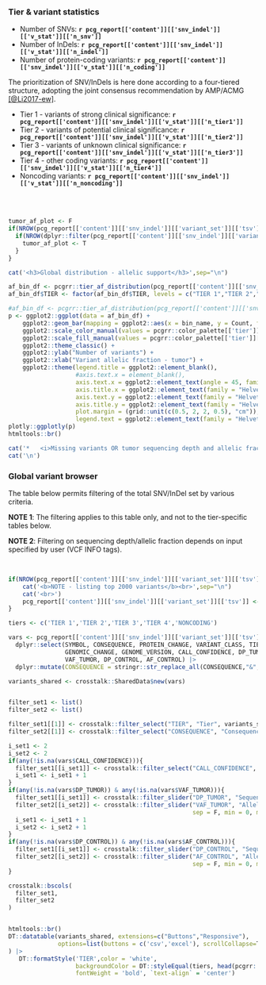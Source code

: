 ### Tier & variant statistics

* Number of SNVs: __`r pcg_report[['content']][['snv_indel']][['v_stat']][['n_snv']]`__
* Number of InDels: __`r pcg_report[['content']][['snv_indel']][['v_stat']][['n_indel']]`__
* Number of protein-coding variants: __`r pcg_report[['content']][['snv_indel']][['v_stat']][['n_coding']]`__

The prioritization of SNV/InDels is here done according to a four-tiered structure, adopting the joint consensus recommendation by AMP/ACMG [[@Li2017-ew]](https://www.ncbi.nlm.nih.gov/pubmed/27993330).

* Tier 1 - variants of strong clinical significance: __`r pcg_report[['content']][['snv_indel']][['v_stat']][['n_tier1']]`__
* Tier 2 - variants of potential clinical significance: __`r pcg_report[['content']][['snv_indel']][['v_stat']][['n_tier2']]`__
* Tier 3 - variants of unknown clinical significance: __`r pcg_report[['content']][['snv_indel']][['v_stat']][['n_tier3']]`__
* Tier 4 - other coding variants: __`r pcg_report[['content']][['snv_indel']][['v_stat']][['n_tier4']]`__
* Noncoding variants: __`r pcg_report[['content']][['snv_indel']][['v_stat']][['n_noncoding']]`__

<br><br>


```r
tumor_af_plot <- F
if(NROW(pcg_report[['content']][['snv_indel']][['variant_set']][['tsv']]) > 0){
  if(NROW(dplyr::filter(pcg_report[['content']][['snv_indel']][['variant_set']][['tsv']], !is.na(DP_TUMOR))) > 0 & NROW(dplyr::filter(pcg_report[['content']][['snv_indel']][['variant_set']][['tsv']], !is.na(VAF_TUMOR))) > 0){
    tumor_af_plot <- T
  }
}
```


```r
cat('<h3>Global distribution - allelic support</h3>',sep="\n")
```


```r

af_bin_df <- pcgrr::tier_af_distribution(pcg_report[['content']][['snv_indel']][['variant_set']][['tsv']])
af_bin_df$TIER <- factor(af_bin_df$TIER, levels = c("TIER 1","TIER 2","TIER 3","TIER 4","NONCODING"))

#af_bin_df <- pcgrr::tier_af_distribution(pcg_report[['content']][['snv_indel']][['variant_set']][['tsv']])
p <- ggplot2::ggplot(data = af_bin_df) + 
    ggplot2::geom_bar(mapping = ggplot2::aes(x = bin_name, y = Count, fill = TIER), stat = "identity") +
    ggplot2::scale_color_manual(values = pcgrr::color_palette[['tier']][['values']]) +
    ggplot2::scale_fill_manual(values = pcgrr::color_palette[['tier']][['values']]) +
    ggplot2::theme_classic() +
    ggplot2::ylab("Number of variants") +
    ggplot2::xlab("Variant allelic fraction - tumor") +
    ggplot2::theme(legend.title = ggplot2::element_blank(),
                   #axis.text.x = element_blank(),
                   axis.text.x = ggplot2::element_text(angle = 45, family = "Helvetica", size = 12, vjust = -0.1),
                   axis.title.x = ggplot2::element_text(family = "Helvetica", size = 12, vjust = -2),
                   axis.text.y = ggplot2::element_text(family = "Helvetica", size = 12),
                   axis.title.y = ggplot2::element_text(family = "Helvetica", size = 12, vjust = 1.5),
                   plot.margin = (grid::unit(c(0.5, 2, 2, 0.5), "cm")),
                   legend.text = ggplot2::element_text(family = "Helvetica", size = 12))
plotly::ggplotly(p)
htmltools::br()
```


```r
cat('*   <i>Missing variants OR tumor sequencing depth and allelic fraction of variants not provided - omitting plot.</i>',sep='\n')
cat('\n')

```


### Global variant browser

The table below permits filtering of the total SNV/InDel set by various criteria.

__NOTE 1__: The filtering applies to this table only, and not to the tier-specific tables below. 

__NOTE 2__: Filtering on sequencing depth/allelic fraction depends on input specified by user (VCF INFO tags). 

<br>


```r

if(NROW(pcg_report[['content']][['snv_indel']][['variant_set']][['tsv']]) > 2000){
    cat('<b>NOTE - listing top 2000 variants</b><br>',sep="\n")
    cat('<br>')
    pcg_report[['content']][['snv_indel']][['variant_set']][['tsv']] <- head(pcg_report[['content']][['snv_indel']][['variant_set']][['tsv']], 2000)
}

tiers <- c('TIER 1','TIER 2','TIER 3','TIER 4','NONCODING')

vars <- pcg_report[['content']][['snv_indel']][['variant_set']][['tsv']] |> 
  dplyr::select(SYMBOL, CONSEQUENCE, PROTEIN_CHANGE, VARIANT_CLASS, TIER, 
                GENOMIC_CHANGE, GENOME_VERSION, CALL_CONFIDENCE, DP_TUMOR, 
                VAF_TUMOR, DP_CONTROL, AF_CONTROL) |>
  dplyr::mutate(CONSEQUENCE = stringr::str_replace_all(CONSEQUENCE,"&",","))

variants_shared <- crosstalk::SharedData$new(vars)


filter_set1 <- list()
filter_set2 <- list()

filter_set1[[1]] <- crosstalk::filter_select("TIER", "Tier", variants_shared, ~TIER)
filter_set2[[1]] <- crosstalk::filter_select("CONSEQUENCE", "Consequence", variants_shared, ~CONSEQUENCE)

i_set1 <- 2
i_set2 <- 2
if(any(!is.na(vars$CALL_CONFIDENCE))){
  filter_set1[[i_set1]] <- crosstalk::filter_select("CALL_CONFIDENCE", "Call confidence", variants_shared, ~CALL_CONFIDENCE)
  i_set1 <- i_set1 + 1
}
if(any(!is.na(vars$DP_TUMOR)) & any(!is.na(vars$VAF_TUMOR))){
  filter_set1[[i_set1]] <- crosstalk::filter_slider("DP_TUMOR", "Sequencing depth tumor", variants_shared, ~DP_TUMOR, ticks = F, sep = F)
  filter_set2[[i_set2]] <- crosstalk::filter_slider("VAF_TUMOR", "Allelic fraction tumor", variants_shared, ~VAF_TUMOR, 
                                                    sep = F, min = 0, max = 1, step = 0.05, ticks = T)
  i_set1 <- i_set1 + 1
  i_set2 <- i_set2 + 1
}
if(any(!is.na(vars$DP_CONTROL)) & any(!is.na(vars$AF_CONTROL))){
  filter_set1[[i_set1]] <- crosstalk::filter_slider("DP_CONTROL", "Sequencing depth control", variants_shared, ~DP_CONTROL, ticks = F, sep = F)
  filter_set2[[i_set2]] <- crosstalk::filter_slider("AF_CONTROL", "Allelic fraction control", variants_shared, ~AF_CONTROL, 
                                                    sep = F, min = 0, max = 1, step = 0.05, ticks = T)
}

crosstalk::bscols(
  filter_set1,
  filter_set2
)


htmltools::br()
DT::datatable(variants_shared, extensions=c("Buttons","Responsive"), 
              options=list(buttons = c('csv','excel'), scrollCollapse=T, dom = 'Bfrtip')
) |>
   DT::formatStyle('TIER',color = 'white', 
                   backgroundColor = DT::styleEqual(tiers, head(pcgrr::color_palette[['tier']][['values']],5)), 
                   fontWeight = 'bold', `text-align` = 'center')


```


<br><br>
